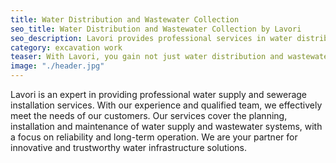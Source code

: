 ```yaml
---
title: Water Distribution and Wastewater Collection
seo_title: Water Distribution and Wastewater Collection by Lavori
seo_description: Lavori provides professional services in water distribution and wastewater collection. Efficient and sustainable solutions for your water infrastructure needs.
category: excavation work
teaser: With Lavori, you gain not just water distribution and wastewater collection experts but a partner merging tradition with innovation. Build a sustainable water infrastructure for a better tomorrow with us.
image: "./header.jpg"
---
```

<p>
Lavori is an expert in providing professional water supply and sewerage installation services. With our experience and qualified team, we effectively meet the needs of our customers. Our services cover the planning, installation and maintenance of water supply and wastewater systems, with a focus on reliability and long-term operation. We are your partner for innovative and trustworthy water infrastructure solutions.
</p>